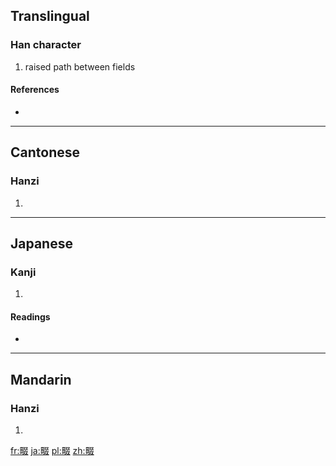 ==Translingual==

===Han character===
{{Han char|rn=102|rad=田|as=08|sn=13|four=6704<sub>7</sub>|canj=田水水水 (WEEE)}}

# raised path between fields

====References====
* {{Han ref|kx=0765.020|dkj=21892|dj=1176.020|hdz=42549.060|uh=7577|ud=30071|bh=DEC5|bd=57029}}

----

==Cantonese==

===Hanzi===
{{yue-hanzi|jyut=zyut3|y=jyut3}}

# {{defn|lang=yue|sort=田08}}

----

==Japanese==

===Kanji===
{{ja-kanji|grade=|rs=田08}}

# {{defn|lang=ja|sort=田08}}

====Readings====
* {{ja-readings|on=[[てつ]] (tetsu)|kun=[[なわて]] (nawate)|nanori=}}

----

==Mandarin==

===Hanzi===
{{cmn-hanzi|pin=[[chuò]] ([[chuo4]]), [[zhuó]] ([[zhuo2]])|wg=ch'o<sup>4</sup>, cho<sup>2</sup>}}

# {{defn|lang=cmn|sort=田08}}

[[fr:畷]]
[[ja:畷]]
[[pl:畷]]
[[zh:畷]]